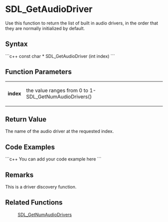 <!-- pragma section-numbers off -->
<!-- pragma disable-camelcase -->

= SDL_GetAudioDriver =
Use this function to return the list of built in audio drivers, in the order that they are normally initialized by default.


== Syntax ==
```c++
const char * SDL_GetAudioDriver (int index)
```

== Function Parameters ==
{|
|'''index'''
|the value ranges from 0 to 1-SDL_GetNumAudioDrivers()
|}

== Return Value ==
The name of the audio driver at the requested index.  

== Code Examples ==
```c++
You can add your code example here
```

== Remarks ==
This is a driver discovery function.

== Related Functions ==
:[[SDL_GetNumAudioDrivers]]
